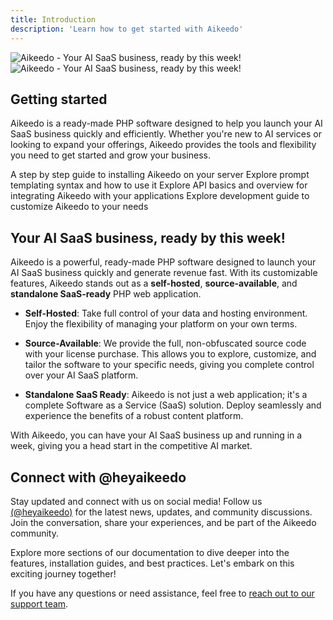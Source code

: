 ```yaml
---
title: Introduction
description: 'Learn how to get started with Aikeedo'
---
```

<Frame>
<img
  className="block dark:hidden"
  src="/images/hero-light.svg"
  alt="Aikeedo - Your AI SaaS business, ready by this week!"
/>
<img
  className="hidden dark:block"
  src="/images/hero-dark.svg"
  alt="Aikeedo - Your AI SaaS business, ready by this week!"
/>
</Frame>

## Getting started

Aikeedo is a ready-made PHP software designed to help you launch your AI SaaS business quickly and efficiently. Whether you're new to AI services or looking to expand your offerings, Aikeedo provides the tools and flexibility you need to get started and grow your business.

<CardGroup cols={2}>
  <Card
    title="Installation"
    icon="rocket"
    href="/get-started/installation"
  >
    A step by step guide to installing Aikeedo on your server
  </Card>
  <Card
    title="Prompt Templates"
    icon="input-text"
    href="/advanced/prompt-templates"
  >
    Explore prompt templating syntax and how to use it
  </Card>
  <Card
    title="API Reference"
    icon="brackets-curly"
    href="/api-docs/introduction"
  >
    Explore API basics and overview for integrating Aikeedo with your applications
  </Card>
  <Card
    title="Developer Guide"
    icon="code"
    href="/development/introduction"
  >
    Explore development guide to customize Aikeedo to your needs
  </Card>
</CardGroup>


## Your AI SaaS business, ready by this week!

Aikeedo is a powerful, ready-made PHP software designed to launch your AI SaaS business quickly and generate revenue fast. With its customizable features, Aikeedo stands out as a **self-hosted**, **source-available**, and **standalone SaaS-ready** PHP web application.

- **Self-Hosted**: Take full control of your data and hosting environment. Enjoy the flexibility of managing your platform on your own terms.

- **Source-Available**: We provide the full, non-obfuscated source code with your license purchase. This allows you to explore, customize, and tailor the software to your specific needs, giving you complete control over your AI SaaS platform.

- **Standalone SaaS Ready**: Aikeedo is not just a web application; it's a complete Software as a Service (SaaS) solution. Deploy seamlessly and experience the benefits of a robust content platform.

With Aikeedo, you can have your AI SaaS business up and running in a week, giving you a head start in the competitive AI market.

## Connect with @heyaikeedo

Stay updated and connect with us on social media! Follow us [(@heyaikeedo)](https://twitter.com/heyaikeedo) for the latest news, updates, and community discussions. Join the conversation, share your experiences, and be part of the Aikeedo community.

Explore more sections of our documentation to dive deeper into the features, installation guides, and best practices. Let's embark on this exciting journey together!

If you have any questions or need assistance, feel free to [reach out to our support team](mailto:support@aikeedo.com).